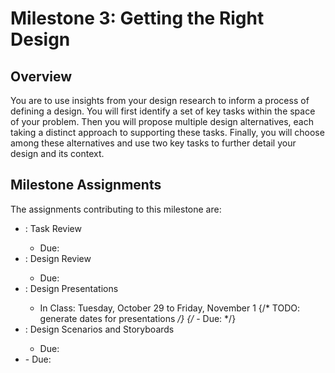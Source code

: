 
# Milestone 3: Getting the Right Design

<UnderDevelopment display={true} />

## Overview

You are to use insights from your design research to inform a process of defining a design.
You will first identify a set of key tasks within the space of your problem.
Then you will propose multiple design alternatives, each taking a distinct approach to supporting these tasks.
Finally, you will choose among these alternatives and use two key tasks to further detail your design and its context.

## Milestone Assignments

The assignments contributing to this milestone are:

- <SiteLink linkKey={SiteLinks.assignment_3_1_top}/>: Task Review
  - Due: <AssignmentDueDateTime assignmentKey={calendarData.assignments.assignment_3_1} />
- <SiteLink linkKey={SiteLinks.assignment_3_2_top}/>: Design Review
  - Due: <AssignmentDueDateTime assignmentKey={calendarData.assignments.assignment_3_2} />
- <SiteLink linkKey={SiteLinks.assignment_3_3_top}/>: Design Presentations
  - In Class: Tuesday, October 29 to Friday, November 1
  {/* TODO: generate dates for presentations */}
  {/* - Due: <AssignmentDueDateTime assignmentKey={calendarData.assignments.assignment_3_3} /> */}
- <SiteLink linkKey={SiteLinks.assignment_3_4_top}/>: Design Scenarios and Storyboards
  - Due: <AssignmentDueDateTime assignmentKey={calendarData.assignments.assignment_3_4} />
- <SiteLink linkKey={SiteLinks.milestone_3_report_top}/>
  - Due: <AssignmentDueDateTime assignmentKey={calendarData.assignments.milestone_3_report} />
